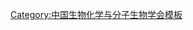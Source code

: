 {{Navbox
| name   = 中国生物化学会第一届理事会
| title  = [[中国生物化学会]]第一届理事会
| above  = 1979年5月－1981年11月
| bodyclass = hlist
| group1 = 名誉理事
| list1  = 
* [[万昕|万　昕]]
* [[陶慰荪]]
* [[侯祥川]]
| group2 = 理事长
| list2  = [[王应睐]]
| group3 = 副理事长
| list3  = 
* [[邹承鲁]]
* [[张龙翔]]
* [[梁植权]]
* [[曹天钦]]
| group4 = 常务理事
| list4  = 
* [[王应睐]]
* [[王德宝 (1918年)|王德宝]]
* [[任邦哲]]
* [[刘培楠]]
* [[沈同|沈　同]]
* [[沈仁权]]
* [[沈昭文]]
* [[李载平]]
* [[邹承鲁]]
* [[张友尚]]
* [[张龙翔]]
* [[张昌颖]]
* [[顾天爵]]
* [[梁植权]]
* [[曹天钦]]
| group5 = 理事
| list5  = 
* [[于树玉]]
* [[王岳 (1915年)|王　岳]]
* [[王世珍]]
* [[王应睐]]
* [[王均衡]]
* [[王德宝 (1918年)|王德宝]]
* [[尹宗柱]]
* [[巴西门仓]]
* [[任邦哲]]
* [[朱德熙]]
* [[蓝天鹤]]
* [[刘思职]]
* [[刘培楠]]
* [[刘树森]]
* [[汪猷|汪　猷]]
* [[沈同|沈　同]]
* [[沈仁权]]
* [[沈昭文]]
* [[沈善炯]]
* [[李英|李　英]]
* [[李明|李　明]]
* [[李士谔]]
* [[李载平]]
* [[匡达人]]
* [[陈善明]]
* [[苏成芝]]
* [[汤佩松]]
* [[邹承鲁]]
* [[郑集|郑　集]]
* [[张友尚]]
* [[张友端]]
* [[张龙翔]]
* [[张昌颖]]
* [[张树政]]
* [[张惠珠]]
* [[周廷冲]]
* [[杨福愉]]
* [[罗登义]]
* [[胥彬|胥　彬]]
* [[钮经义]]
* [[徐晓利]]
* [[顾天爵]]
* [[殷宏章]]
* [[高尚荫]]
* [[秦文斌]]
* [[梁之彦]]
* [[梁植权]]
* [[曹天钦]]
* [[魏琦|魏　琦]]
| group6 = 秘书长
| list6  = [[曹天钦]]
}}<noinclude>
{{collapsible option}}
[[Category:中国生物化学与分子生物学会模板]]
</noinclude>